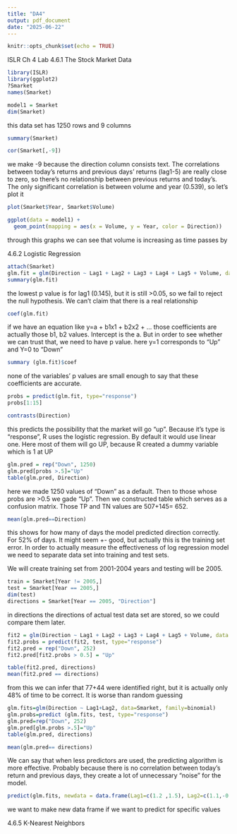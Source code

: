 ```yaml
---
title: "DA4"
output: pdf_document
date: "2025-06-22"
---
```


```r
knitr::opts_chunk$set(echo = TRUE)
```

ISLR Ch 4 Lab
4.6.1 The Stock Market Data
```r
library(ISLR)
library(ggplot2)
?Smarket
names(Smarket)
```
```r
model1 = Smarket
dim(Smarket)
```

this data set has 1250 rows and 9 columns 
```r
summary(Smarket)
```
```r
cor(Smarket[,-9]) 
```
we make -9 because the direction column consists text. 
The correlations between today's returns and previous days' returns (lag1-5) are really close to zero, so there's no relationship between previous returns and today's. 
The only significant correlation is between volume and year (0.539), so let's plot it 

```r
plot(Smarket$Year, Smarket$Volume)
```
```r
ggplot(data = model1) + 
  geom_point(mapping = aes(x = Volume, y = Year, color = Direction))
```
through this graphs we can see that volume is increasing as time passes by

4.6.2 Logistic Regression
```r
attach(Smarket)
glm.fit = glm(Direction ~ Lag1 + Lag2 + Lag3 + Lag4 + Lag5 + Volume, data = Smarket, family=binomial)
summary(glm.fit)
```
the lowest p value is for lag1 (0.145), but it is still >0.05, so we fail to reject the null hypothesis. We can't claim that there is a real relationship 

```r
coef(glm.fit) 
```

if we have an equation like y=a + b1x1 + b2x2 + ... 
those coefficients are actually those b1, b2 values. Intercept is the a. But in order to see whether we can trust that, we need to have p value. 
 here y=1 corresponds to “Up” and Y=0 to “Down”

```r
summary (glm.fit)$coef
```
none of the variables' p values are small enough to say that these coefficients are accurate. 

```r
probs = predict(glm.fit, type="response")
probs[1:15]

contrasts(Direction)
```
this predicts the possibility that the market will go "up". Because it's type is "response", R uses the logistic regression. By default it would use linear one. Here most of them will go UP, because R created a dummy variable which is 1 at UP 

```r
glm.pred = rep("Down", 1250)
glm.pred[probs >.5]="Up"
table(glm.pred, Direction) 
```
here we made 1250 values of "Down" as a default. Then to those whose probs are >0.5 we gade "Up". Then we constructed table which serves as a confusion matrix. Those TP and TN values are 507+145= 652. 

```r
mean(glm.pred==Direction)
```
this shows for how many of days the model predicted direction correctly. For 52% of days. It might seem +- good, but actually this is the training set error. In order to actually measure the effectiveness of log regression model we need to separate data set into training and test sets. 

We will create training set from 2001-2004 years and testing will be 2005. 

```r
train = Smarket[Year != 2005,]
test = Smarket[Year == 2005,]
dim(test)
directions = Smarket[Year == 2005, "Direction"]
```

in directions the directions of actual test data set are stored, so we could compare them later. 

```r
fit2 = glm(Direction ~ Lag1 + Lag2 + Lag3 + Lag4 + Lag5 + Volume, data = train, family = binomial)
fit2.probs = predict(fit2, test, type="response")
fit2.pred = rep("Down", 252)
fit2.pred[fit2.probs > 0.5] = "Up"

table(fit2.pred, directions)
mean(fit2.pred == directions)
```
from this we can infer that 77+44 were identified right, but it is actually only 48% of time to be correct. It is worse than random guessing

```r
glm.fits=glm(Direction ~ Lag1+Lag2, data=Smarket, family=binomial) 
glm.probs=predict (glm.fits, test, type="response")
glm.pred=rep("Down", 252)
glm.pred[glm.probs >.5]="Up"
table(glm.pred, directions)

mean(glm.pred== directions)
```
We can say that when less predictors are used, the predicting algorithm is more effective. Probably because there is no correlation between today's return and previous days, they create a lot of unnecessary "noise" for the model. 

```r
predict(glm.fits, newdata = data.frame(Lag1=c(1.2 ,1.5), Lag2=c(1.1,-0.8)),type="response")
```

we want to make new data frame if we want to predict for specific values

4.6.5 K-Nearest Neighbors

